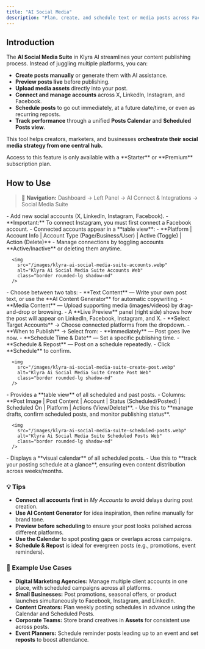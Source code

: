 ```yaml
---
title: "AI Social Media"
description: "Plan, create, and schedule text or media posts across Facebook, Twitter (X), LinkedIn, and Instagram — all from a single dashboard. Control your content pipeline, from draft to publishing, with the power of AI."
---
```


## Introduction

The **AI Social Media Suite** in Klyra AI streamlines your content publishing process. Instead of juggling multiple platforms, you can:

- **Create posts manually** or generate them with AI assistance.
- **Preview posts live** before publishing.
- **Upload media assets** directly into your post.
- **Connect and manage accounts** across X, LinkedIn, Instagram, and Facebook.
- **Schedule posts** to go out immediately, at a future date/time, or even as recurring reposts.
- **Track performance** through a unified **Posts Calendar** and **Scheduled Posts view**.

This tool helps creators, marketers, and businesses **orchestrate their social media strategy from one central hub.**

<Warning>
  Access to this feature is only available with a **Starter** or **Premium** subscription plan.
</Warning>

## How to Use

> 🔎 **Navigation:** Dashboard → Left Panel → AI Connect & Integrations → Social Media Suite

<Steps>
  <Step title="My Accounts">
    - Add new social accounts (X, LinkedIn, Instagram, Facebook).
    - **Important:** To connect Instagram, you must first connect a Facebook account.
    - Connected accounts appear in a **table view**:
      - **Platform | Account Info | Account Type (Page/Business/User) | Active (Toggle) | Action (Delete)**
    - Manage connections by toggling accounts **Active/Inactive** or deleting them anytime.

      <img
        src="/images/klyra-ai-social-media-suite-accounts.webp"
        alt="Klyra Ai Social Media Suite Accounts Web"
        class="border rounded-lg shadow-md"
      />
  </Step>
  <Step title="Create Post">
    - Choose between two tabs:
      - **Text Content** — Write your own post text, or use the **AI Content Generator** for automatic copywriting.
      - **Media Content** — Upload supporting media (images/videos) by drag-and-drop or browsing.
    - A **Live Preview** panel (right side) shows how the post will appear on LinkedIn, Facebook, Instagram, and X.
    - **Select Target Accounts** → Choose connected platforms from the dropdown.
    - **When to Publish** → Select from:
      - **Immediately** — Post goes live now.
      - **Schedule Time & Date** — Set a specific publishing time.
      - **Schedule & Repost** — Post on a schedule repeatedly.
    - Click **Schedule** to confirm.

      <img
        src="/images/klyra-ai-social-media-suite-create-post.webp"
        alt="Klyra Ai Social Media Suite Create Post Web"
        class="border rounded-lg shadow-md"
      />
  </Step>
  <Step title="Scheduled Posts">
    - Provides a **table view** of all scheduled and past posts.
    - Columns: **Post Image | Post Content | Account | Status (Scheduled/Posted) | Scheduled On | Platform | Actions (View/Delete)**.
    - Use this to **manage drafts, confirm scheduled posts, and monitor publishing status**.

      <img
        src="/images/klyra-ai-social-media-suite-scheduled-posts.webp"
        alt="Klyra Ai Social Media Suite Scheduled Posts Web"
        class="border rounded-lg shadow-md"
      />
  </Step>
  <Step title="Posts Calendar">
    - Displays a **visual calendar** of all scheduled posts.
    - Use this to **track your posting schedule at a glance**, ensuring even content distribution across weeks/months.
  </Step>
</Steps>

### 💡 Tips

- **Connect all accounts first** in _My Accounts_ to avoid delays during post creation.
- **Use AI Content Generator** for idea inspiration, then refine manually for brand tone.
- **Preview before scheduling** to ensure your post looks polished across different platforms.
- **Use the Calendar** to spot posting gaps or overlaps across campaigns.
- **Schedule & Repost** is ideal for evergreen posts (e.g., promotions, event reminders).

### 📌 Example Use Cases

- **Digital Marketing Agencies:** Manage multiple client accounts in one place, with scheduled campaigns across all platforms.
- **Small Businesses:** Post promotions, seasonal offers, or product launches simultaneously to Facebook, Instagram, and LinkedIn.
- **Content Creators:** Plan weekly posting schedules in advance using the Calendar and Scheduled Posts.
- **Corporate Teams:** Store brand creatives in **Assets** for consistent use across posts.
- **Event Planners:** Schedule reminder posts leading up to an event and set **reposts** to boost attendance.